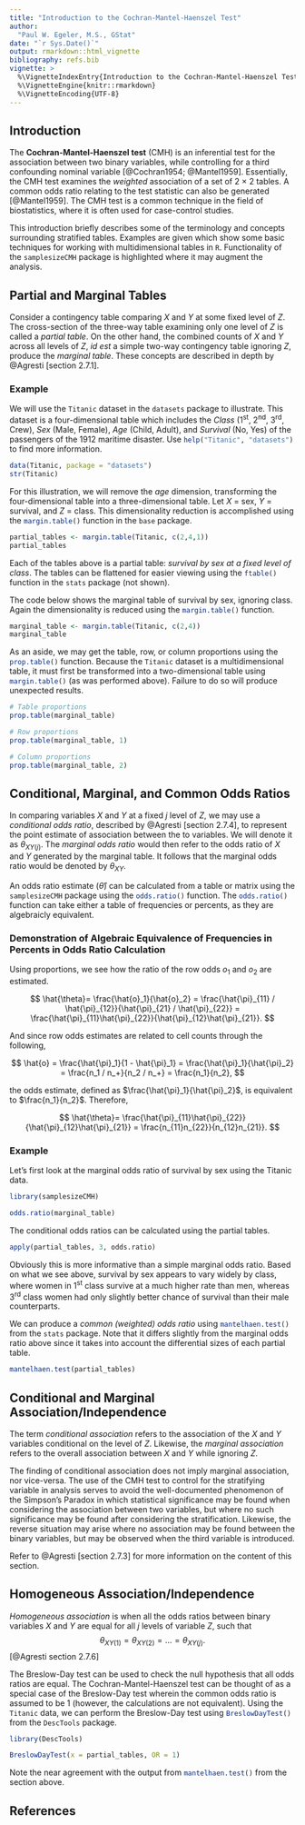 ```yaml
---
title: "Introduction to the Cochran-Mantel-Haenszel Test"
author:
  "Paul W. Egeler, M.S., GStat"
date: "`r Sys.Date()`"
output: rmarkdown::html_vignette
bibliography: refs.bib
vignette: >
  %\VignetteIndexEntry{Introduction to the Cochran-Mantel-Haenszel Test}
  %\VignetteEngine{knitr::rmarkdown}
  %\VignetteEncoding{UTF-8}
---
```


## Introduction

The **Cochran-Mantel-Haenszel test** (CMH) is an inferential test for the association between two binary variables, while controlling for a third confounding nominal variable [@Cochran1954; @Mantel1959]. Essentially, the CMH test examines the *weighted* association of a set of 2 $\times$ 2 tables. A common odds ratio relating to the test statistic can also be generated [@Mantel1959]. The CMH test is a common technique in the field of biostatistics, where it is often used for case-control studies.

This introduction briefly describes some of the terminology and concepts surrounding stratified tables. Examples are given which show some basic techniques for working with multidimensional tables in `R`. Functionality of the `samplesizeCMH` package is highlighted where it may augment the analysis.

## Partial and Marginal Tables

Consider a contingency table comparing $X$ and $Y$ at some fixed level of $Z$. The cross-section of the three-way table examining only one level of $Z$ is called a *partial table*. On the other hand, the combined counts of $X$ and $Y$ across all levels of $Z$, *id est* a simple two-way contingency table ignoring $Z$, produce the *marginal table*. These concepts are described in depth by @Agresti [section 2.7.1].

### Example

We will use the `Titanic`{.r} dataset in the `datasets`{.r} package to illustrate. This dataset is a four-dimensional table which includes the *Class* (1^st^, 2^nd^, 3^rd^, Crew), *Sex* (Male, Female), *Age* (Child, Adult), and *Survival* (No, Yes) of the passengers of the 1912 maritime disaster. Use `help("Titanic", "datasets")`{.r} to find more information.

```r
data(Titanic, package = "datasets")
str(Titanic)
```

For this illustration, we will remove the *age* dimension, transforming the four-dimensional table into a three-dimensional table. Let $X$ = sex, $Y$ = survival, and $Z$ = class. This dimensionality reduction is accomplished using the `margin.table()`{.r} function in the `base` package.

```r
partial_tables <- margin.table(Titanic, c(2,4,1))
partial_tables
```

Each of the tables above is a partial table: *survival by sex at a fixed level of class*. The tables can be flattened for easier viewing using the `ftable()`{.r} function in the `stats`{.r} package (not shown).

The code below shows the marginal table of survival by sex, ignoring class. Again the dimensionality is reduced using the `margin.table()`{.r} function. 

```r
marginal_table <- margin.table(Titanic, c(2,4))
marginal_table
```

As an aside, we may get the table, row, or column proportions using the `prop.table()`{.r} function. Because the `Titanic`{.r} dataset is a multidimensional table, it must first be transformed into a two-dimensional table using `margin.table()`{.r} (as was performed above). Failure to do so will produce unexpected results.

```r
# Table proportions
prop.table(marginal_table)

# Row proportions
prop.table(marginal_table, 1)

# Column proportions
prop.table(marginal_table, 2)
```

## Conditional, Marginal, and Common Odds Ratios

In comparing variables $X$ and $Y$ at a fixed $j$ level of $Z$, we may use a *conditional odds ratio*, described by @Agresti [section 2.7.4], to represent the point estimate of association between the to variables. We will denote it as $\theta_{XY(j)}$. The *marginal odds ratio* would then refer to the odds ratio of $X$ and $Y$ generated by the marginal table. It follows that the marginal odds ratio would be denoted by $\theta_{XY}$.

An odds ratio estimate ($\hat\theta$) can be calculated from a table or matrix using the `samplesizeCMH`{.r} package using the `odds.ratio()`{.r} function. The `odds.ratio()`{.r} function can take either a table of frequencies or percents, as they are algebraicly equivalent.

### Demonstration of Algebraic Equivalence of Frequencies in Percents in Odds Ratio Calculation

Using proportions, we see how the ratio of the row odds $o_1$ and $o_2$ are estimated.

$$
\hat{\theta}=
\frac{\hat{o}_1}{\hat{o}_2} =
\frac{\hat{\pi}_{11} / \hat{\pi}_{12}}{\hat{\pi}_{21} / \hat{\pi}_{22}} =
\frac{\hat{\pi}_{11}\hat{\pi}_{22}}{\hat{\pi}_{12}\hat{\pi}_{21}}.
$$

And since row odds estimates are related to cell counts through the following,

$$
\hat{o} =
\frac{\hat{\pi}_1}{1 - \hat{\pi}_1} =
\frac{\hat{\pi}_1}{\hat{\pi}_2} =
\frac{n_1 / n_+}{n_2 / n_+} =
\frac{n_1}{n_2},
$$

the odds estimate, defined as $\frac{\hat{\pi}_1}{\hat{\pi}_2}$, is equivalent to $\frac{n_1}{n_2}$. Therefore,

$$
\hat{\theta}=
\frac{\hat{\pi}_{11}\hat{\pi}_{22}}{\hat{\pi}_{12}\hat{\pi}_{21}} =
\frac{n_{11}n_{22}}{n_{12}n_{21}}.
$$

### Example

Let's first look at the marginal odds ratio of survival by sex using the Titanic data.

```r
library(samplesizeCMH)

odds.ratio(marginal_table)
```

The conditional odds ratios can be calculated using the partial tables.

```r
apply(partial_tables, 3, odds.ratio)
```

Obviously this is more informative than a simple marginal odds ratio. Based on what we see above, survival by sex appears to vary widely by class, where women in 1^st^ class survive at a much higher rate than men, whereas 3^rd^ class women had only slightly better chance of survival than their male counterparts.

We can produce a *common (weighted) odds ratio* using `mantelhaen.test()`{.r} from the `stats`{.r} package. Note that it differs slightly from the marginal odds ratio above since it takes into account the differential sizes of each partial table.

```r
mantelhaen.test(partial_tables)
```

## Conditional and Marginal Association/Independence

The term *conditional association* refers to the association of the $X$ and $Y$ variables conditional on the level of $Z$. Likewise, the *marginal association* refers to the overall association between $X$ and $Y$ while ignoring $Z$.

The finding of conditional association does not imply marginal association, nor vice-versa. The use of the CMH test to control for the stratifying variable in analysis serves to avoid the well-documented phenomenon of the Simpson's Paradox in which statistical significance may be found when considering the association between two variables, but where no such significance may be found after considering the stratification. Likewise, the reverse situation may arise where no association may be found between the binary variables, but may be observed when the third variable is introduced.

Refer to @Agresti [section 2.7.3] for more information on the content of this section.

## Homogeneous Association/Independence

*Homogeneous association* is when all the odds ratios between binary variables $X$ and $Y$ are equal for all $j$ levels of variable $Z$, such that $$\theta_{XY(1)}=\theta_{XY(2)}=...=\theta_{XY(j)}.$$ [@Agresti section 2.7.6]

The Breslow-Day test can be used to check the null hypothesis that all odds ratios are equal. The Cochran-Mantel-Haenszel test can be thought of as a special case of the Breslow-Day test wherein the common odds ratio is assumed to be 1 (however, the calculations are not equivalent). Using the `Titanic` data, we can perform the Breslow-Day test using `BreslowDayTest()`{.r} from the `DescTools`{.r} package.

```r
library(DescTools)

BreslowDayTest(x = partial_tables, OR = 1)
```

Note the near agreement with the output from `mantelhaen.test()`{.r} from the section above.

## References
